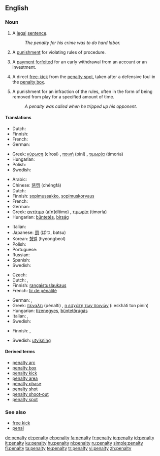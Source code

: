 {{wikipedia}}
==English==

===Noun===
{{en-noun|penalties}}

# A [[legal]] [[sentence]].
#:''The penalty for his crime was to do hard labor.''
# A [[punishment]] for violating rules of procedure.
#{{finance}} A [[payment]] [[forfeit]]ed for an early withdrawal from an account or an investment.
# {{football}} A direct [[free-kick]] from the [[penalty spot]], taken after a defensive foul in the [[penalty box]].
# {{Icehockey}} A punishment for an infraction of the rules, often in the form of being removed from play for a specified amount of time.
#:''A penalty was called when he tripped up his opponent.''

====Translations====
{{trans-top|legal sentence}}
* Dutch: {{t+|nl|straf|f}}
* Finnish: {{t-|fi|rangaistus}}
* French: {{t-|fr|penalisation|f}}
* German: {{t+|de|Strafe|f}}
{{trans-mid}}
* Greek: [[κύρωση]] (círosi) {{f}}, [[ποινή]] (piní) {{f}}, [[τιμωρία]] (timoría) {{f}}
* Hungarian: {{t+|hu|büntetés}}
* Polish: {{t+|pl|kara|f}}
* Swedish: {{t+|sv|straff|n}}
{{trans-bottom}}

{{trans-top|punishment for violating rules of procedure}}
* Arabic: {{Arab|[[جزاء]]}} {{IPAchar|(jazā’)}} {{m}}
* Chinese: [[惩罚]] (chéngfá)
* Dutch: {{t+|nl|straf|f}}
* Finnish: [[sopimussakko]], [[sopimuskorvaus]]
* French: {{t+|fr|peine|f}}
* German: {{t+|de|Strafe|f}}
* Greek: [[αντίτιμο]] (a[n]dítimo) {{n}}, [[τιμωρία]] (timoría) {{f}}
* Hungarian: [[büntetés]], [[bírság]]
{{trans-mid}}
* Italian: {{t+|it|penalità|f}}
* Japanese: [[罰]] (ばつ, batsu)
* Korean: [[형벌]] (hyeongbeol)
* Polish: {{t+|pl|kara|f}}
* Portuguese: {{t+|pt|penalidade|f}}
* Russian: {{t+|ru|штраф|m|tr=štraf}}
* Spanish: {{t+|es|castigo|m}}
* Swedish: {{t+|sv|straff|n}}
{{trans-bottom}}

{{trans-top|free-kick in football}}
* Czech: {{t-|cs|penalta|f}}
* Dutch: {{t+|nl|penalty|m}}, {{t+|nl|strafschop|m}}
* Finnish: [[rangaistuslaukaus]]
* French: [[tir de pénalité]] {{m}}
{{trans-mid}}
* German: {{t-|de|Strafstoß|m}}, {{t+|de|Freistoß|m}}
* Greek: [[πέναλτι]] (pénalti) {{n}}, [[η εσχάτη των ποινών]] (i eskháti ton pinín) {{f}}
* Hungarian: [[tizenegyes]], [[büntetőrúgás]]
* Italian: {{t+|it|calcio di rigore|m}}, {{t+|it|rigore}}
* Swedish: {{t+|sv|straff|c}}
{{trans-bottom}}

{{trans-top|punishment in ice hockey}}
* Finnish: {{t-|fi|rangaistus}}, {{t-|fi|jäähy}}
{{trans-mid}}
* Swedish: [[utvisning]] {{c}}
{{trans-bottom}}

====Derived terms====
*[[penalty arc]]
*[[penalty box]]
*[[penalty kick]]
*[[penalty area]]
*[[penalty phase]]
*[[penalty shot]]
*[[penalty shoot-out]]
*[[penalty spot]]

===See also===
*[[free kick]]
*[[penal]]

[[de:penalty]]
[[et:penalty]]
[[el:penalty]]
[[fa:penalty]]
[[fr:penalty]]
[[io:penalty]]
[[id:penalty]]
[[it:penalty]]
[[ku:penalty]]
[[hu:penalty]]
[[nl:penalty]]
[[ru:penalty]]
[[simple:penalty]]
[[fi:penalty]]
[[ta:penalty]]
[[te:penalty]]
[[tr:penalty]]
[[vi:penalty]]
[[zh:penalty]]